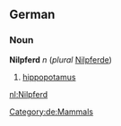 ==German==
[[Category:de:Mammals]]
===Noun===
'''Nilpferd''' ''n'' (''plural'' [[Nilpferde]])

# [[hippopotamus]]

[[nl:Nilpferd]]